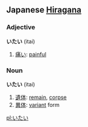 == Japanese [[Hiragana]] ==
===Adjective===
'''いたい''' (itai)

# [[痛い]]: [[painful]]

===Noun===
'''いたい''' (itai)

# [[遺体]]: [[remain]], [[corpse]]
# [[異体]]: [[variant]] form

[[pl:いたい]]